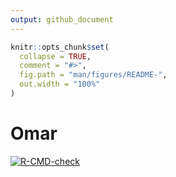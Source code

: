 ```yaml
---
output: github_document
---
```


<!-- README.md is generated from README.Rmd. Please edit that file -->

```r
knitr::opts_chunk$set(
  collapse = TRUE,
  comment = "#>",
  fig.path = "man/figures/README-",
  out.width = "100%"
)
```

# Omar

<!-- badges: start -->
[![R-CMD-check](https://github.com/omarjcamanto/Omar/actions/workflows/R-CMD-check.yaml/badge.svg)](https://github.com/omarjcamanto/Omar/actions/workflows/R-CMD-check.yaml)
<!-- [![CRAN Downloads](https://cranlogs.r-pkg.org/badges/grand-total/Omar)] -->
<!-- badges: end -->

